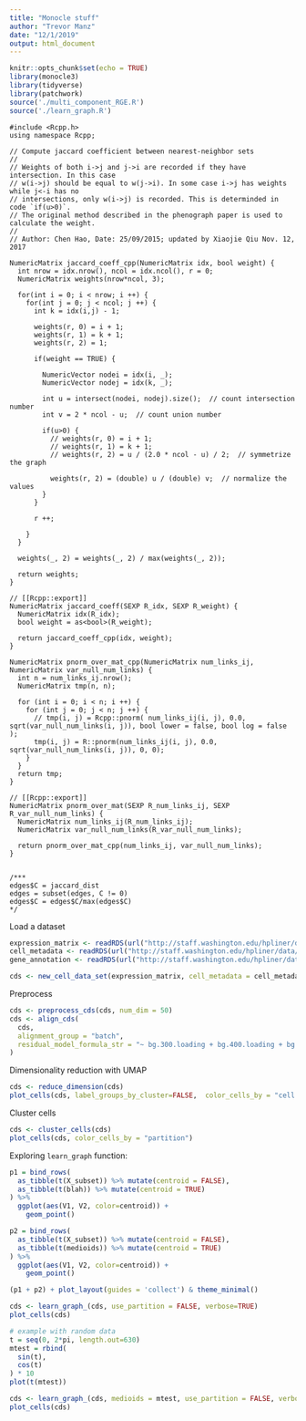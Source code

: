 ```yaml
---
title: "Monocle stuff"
author: "Trevor Manz"
date: "12/1/2019"
output: html_document
---
```


```r
knitr::opts_chunk$set(echo = TRUE)
library(monocle3)
library(tidyverse)
library(patchwork)
source('./multi_component_RGE.R')
source('./learn_graph.R')
```

```Rcpp
#include <Rcpp.h>
using namespace Rcpp;

// Compute jaccard coefficient between nearest-neighbor sets
//
// Weights of both i->j and j->i are recorded if they have intersection. In this case
// w(i->j) should be equal to w(j->i). In some case i->j has weights while j<-i has no
// intersections, only w(i->j) is recorded. This is determinded in code `if(u>0)`.
// The original method described in the phenograph paper is used to calculate the weight.
//
// Author: Chen Hao, Date: 25/09/2015; updated by Xiaojie Qiu Nov. 12, 2017

NumericMatrix jaccard_coeff_cpp(NumericMatrix idx, bool weight) {
  int nrow = idx.nrow(), ncol = idx.ncol(), r = 0;
  NumericMatrix weights(nrow*ncol, 3);

  for(int i = 0; i < nrow; i ++) {
    for(int j = 0; j < ncol; j ++) {
      int k = idx(i,j) - 1;

      weights(r, 0) = i + 1;
      weights(r, 1) = k + 1;
      weights(r, 2) = 1;

      if(weight == TRUE) {

        NumericVector nodei = idx(i, _);
        NumericVector nodej = idx(k, _);

        int u = intersect(nodei, nodej).size();  // count intersection number
        int v = 2 * ncol - u;  // count union number

        if(u>0) {
          // weights(r, 0) = i + 1;
          // weights(r, 1) = k + 1;
          // weights(r, 2) = u / (2.0 * ncol - u) / 2;  // symmetrize the graph

          weights(r, 2) = (double) u / (double) v;  // normalize the values
        }
      }

      r ++;

    }
  }

  weights(_, 2) = weights(_, 2) / max(weights(_, 2));

  return weights;
}

// [[Rcpp::export]]
NumericMatrix jaccard_coeff(SEXP R_idx, SEXP R_weight) {
  NumericMatrix idx(R_idx);
  bool weight = as<bool>(R_weight);

  return jaccard_coeff_cpp(idx, weight);
}

NumericMatrix pnorm_over_mat_cpp(NumericMatrix num_links_ij, NumericMatrix var_null_num_links) {
  int n = num_links_ij.nrow();
  NumericMatrix tmp(n, n);

  for (int i = 0; i < n; i ++) {
    for (int j = 0; j < n; j ++) {
      // tmp(i, j) = Rcpp::pnorm( num_links_ij(i, j), 0.0, sqrt(var_null_num_links(i, j)), bool lower = false, bool log = false );
      tmp(i, j) = R::pnorm(num_links_ij(i, j), 0.0, sqrt(var_null_num_links(i, j)), 0, 0);
    }
  }
  return tmp;
}

// [[Rcpp::export]]
NumericMatrix pnorm_over_mat(SEXP R_num_links_ij, SEXP R_var_null_num_links) {
  NumericMatrix num_links_ij(R_num_links_ij);
  NumericMatrix var_null_num_links(R_var_null_num_links);

  return pnorm_over_mat_cpp(num_links_ij, var_null_num_links);
}


/***
edges$C = jaccard_dist
edges = subset(edges, C != 0)
edges$C = edges$C/max(edges$C)
*/
```

Load a dataset
```r
expression_matrix <- readRDS(url("http://staff.washington.edu/hpliner/data/packer_embryo_expression.rds"))
cell_metadata <- readRDS(url("http://staff.washington.edu/hpliner/data/packer_embryo_colData.rds"))
gene_annotation <- readRDS(url("http://staff.washington.edu/hpliner/data/packer_embryo_rowData.rds"))

cds <- new_cell_data_set(expression_matrix, cell_metadata = cell_metadata, gene_metadata = gene_annotation)
```

Preprocess
```r
cds <- preprocess_cds(cds, num_dim = 50)
cds <- align_cds(
  cds, 
  alignment_group = "batch", 
  residual_model_formula_str = "~ bg.300.loading + bg.400.loading + bg.500.1.loading + bg.500.2.loading + bg.r17.loading + bg.b01.loading + bg.b02.loading"
)
```

Dimensionality reduction with UMAP
```r
cds <- reduce_dimension(cds)
plot_cells(cds, label_groups_by_cluster=FALSE,  color_cells_by = "cell.type")
```

Cluster cells
```r
cds <- cluster_cells(cds)
plot_cells(cds, color_cells_by = "partition")
```

Exploring `learn_graph` function:

```r
p1 = bind_rows(
  as_tibble(t(X_subset)) %>% mutate(centroid = FALSE),
  as_tibble(t(blah)) %>% mutate(centroid = TRUE)
) %>% 
  ggplot(aes(V1, V2, color=centroid)) +
    geom_point()

p2 = bind_rows(
  as_tibble(t(X_subset)) %>% mutate(centroid = FALSE),
  as_tibble(t(medioids)) %>% mutate(centroid = TRUE)
) %>% 
  ggplot(aes(V1, V2, color=centroid)) +
    geom_point() 

(p1 + p2) + plot_layout(guides = 'collect') & theme_minimal()
```

```r
cds <- learn_graph_(cds, use_partition = FALSE, verbose=TRUE)
plot_cells(cds)
```

```r
# example with random data
t = seq(0, 2*pi, length.out=630)
mtest = rbind(
  sin(t),
  cos(t)
) * 10
plot(t(mtest))
```


```r
cds <- learn_graph_(cds, medioids = mtest, use_partition = FALSE, verbose=TRUE)
plot_cells(cds)
```



